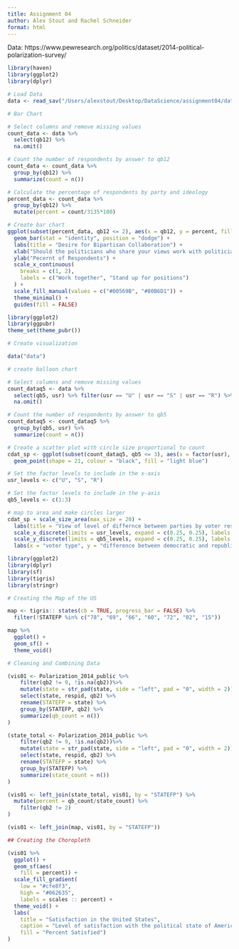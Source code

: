 ```yaml
---
title: Assignment 04
author: Alex Stout and Rachel Schneider
format: html
---
```


Data: https://www.pewresearch.org/politics/dataset/2014-political-polarization-survey/ 

```r
library(haven)
library(ggplot2)
library(dplyr)

# Load Data
data <- read_sav("/Users/alexstout/Desktop/DataScience/assignment04/data/polarization_2014_public.sav")

# Bar Chart

# Select columns and remove missing values
count_data <- data %>%
  select(qb12) %>%
  na.omit()

# Count the number of respondents by answer to qb12
count_data <- count_data %>%
  group_by(qb12) %>%
  summarize(count = n())

# Calculate the percentage of respondents by party and ideology
percent_data <- count_data %>%
  group_by(qb12) %>%
  mutate(percent = count/3135*100)

# Create bar chart
ggplot(subset(percent_data, qb12 <= 2), aes(x = qb12, y = percent, fill = factor(qb12))) +
  geom_bar(stat = "identity", position = "dodge") +
  labs(title = "Desire for Bipartisan Collaboration") +
  xlab("Should the politicians who share your views work with politicians they disagree with?") +
  ylab("Pecernt of Respondents") +
  scale_x_continuous(
    breaks = c(1, 2),
    labels = c("Work together", "Stand up for positions")
  ) +
  scale_fill_manual(values = c("#00569B", "#80B6D1")) +
  theme_minimal() +
  guides(fill = FALSE)
```

```r
library(ggplot2)
library(ggpubr)
theme_set(theme_pubr())

# Create visualization

data("data")

# create balloon chart

# Select columns and remove missing values
count_dataq5 <- data %>%
  select(qb5, usr) %>% filter(usr == "U" | usr == "S" | usr == "R") %>%
  na.omit()

# Count the number of respondents by answer to qb5
count_dataq5 <- count_dataq5 %>%
  group_by(qb5, usr) %>%
  summarize(count = n())

# Create a scatter plot with circle size proportional to count
cdat_sp <- ggplot(subset(count_dataq5, qb5 <= 3), aes(x = factor(usr), y = factor(qb5), size = count)) +
  geom_point(shape = 21, colour = "black", fill = "light blue")

# Set the factor levels to include in the x-axis
usr_levels <- c("U", "S", "R")

# Set the factor levels to include in the y-axis
qb5_levels <- c(1:3)

# map to area and make circles larger
cdat_sp + scale_size_area(max_size = 20) +
  labs(title = "View of level of differnce between parties by voter residential demographic") +
  scale_x_discrete(limits = usr_levels, expand = c(0.25, 0.25), labels = c("urban", "suburban", "rural")) +
  scale_y_discrete(limits = qb5_levels, expand = c(0.25, 0.25), labels = c("a great deal", "a fair amount","hardly any")) +
  labs(x = "voter type", y = "difference between democratic and republican parties")
```
```r
library(ggplot2)
library(dplyr)
library(sf)
library(tigris) 
library(stringr)

# Creating the Map of the US

map <- tigris:: states(cb = TRUE, progress_bar = FALSE) %>%
  filter(!STATEFP %in% c("78", "69", "66", "60", "72", "02", "15"))

map %>%
  ggplot() + 
  geom_sf() + 
  theme_void()

# Cleaning and Combining Data

(vis01 <- Polarization_2014_public %>%
    filter(qb2 != 9, !is.na(qb2))%>%
    mutate(state = str_pad(state, side = "left", pad = "0", width = 2)) %>%
    select(state, respid, qb2) %>%
    rename(STATEFP = state) %>%
    group_by(STATEFP, qb2) %>%
    summarize(qb_count = n())
)

(state_total <- Polarization_2014_public %>%
    filter(qb2 != 9, !is.na(qb2))%>%
    mutate(state = str_pad(state, side = "left", pad = "0", width = 2)) %>%
    select(state, respid, qb2) %>%
    rename(STATEFP = state) %>%
    group_by(STATEFP) %>%
    summarize(state_count = n())
)

(vis01 <- left_join(state_total, vis01, by = "STATEFP") %>%
  mutate(percent = qb_count/state_count) %>%
    filter(qb2 != 2)
)

(vis01 <- left_join(map, vis01, by = "STATEFP"))

## Creating the Choropleth

(vis01 %>%  
  ggplot() +
  geom_sf(aes( 
    fill = percent)) + 
  scale_fill_gradient(
    low = "#cfe8f3",
    high = "#062635",
    labels = scales :: percent) + 
  theme_void() + 
  labs(
    title = "Satisfaction in the United States",
    caption = "Level of satisfaction with the political state of America",
    fill = "Percent Satisfied")
)

```
